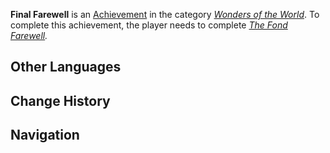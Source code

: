{{Achievement Infobox
|title        = 
|id           = 84023
|order id     = 4024
|category     = Wonders of the World
|description  = Take part in the Rite of Parting.
|requirements = Complete ''[[The Fond Farewell]].''
|primogems    = 5
|tracking     = 
|hidden       = 1
|quest        = A New Star Approaches
|type         = Quest
}}
'''Final Farewell''' is an [[Achievement]] in the category ''[[Wonders of the World]]''. To complete this achievement, the player needs to complete ''[[The Fond Farewell]].''
<!--
==Trivia==

==Video Guides==
{{EVT
|video1   = 
|caption1 = 
}}
-->
==Other Languages==
{{Other Languages
|en      = Final Farewell
|zhs     = 终有一别
|zhs_rm  = Zhōng Yǒu Yī Bié
|zht     = 終有一別
|zht_rm  = Zhōng Yǒu Yī Bié
|zh_tl   = Inevitable Farewell
|ja      = いずれ来る別れ
|ja_rm   = Izure Kuru Wakare
|ja_tl   = Farewell Coming Eventually
|ko      = 이별의 시간
|ko_rm   = 
|ko_tl   = 
|es      = El último adiós
|es_tl   = The Final Goodbye
|fr      = Adieu final
|fr_tl   = Final Farewell
|ru      = Последнее прощание
|ru_tl   = 
|th      = การบอกลาครั้งสุดท้าย
|th_rm   = 
|th_tl   = 
|vi      = Sẽ có khác biệt
|vi_tl   = 
|de      = Der letzte Abschied
|de_tl   = The Last Farewell
|id      = Perpisahan Terakhir
|id_tl   = Final Farewell
|pt      = Despedida Final
|pt_tl   = 
}}

==Change History==
{{Change History|1.1}}
<!--
==References==
{{Reflist}}
-->
==Navigation==
{{Achievement Navbox|Wonders of the World|Quest}}